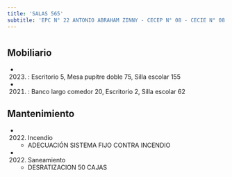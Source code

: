 ```yaml
---
title: 'SALAS 565'
subtitle: 'EPC N° 22 ANTONIO ABRAHAM ZINNY - CECEP N° 08 - CECIE N° 08'
---
```


#


## Mobiliario

*  (2023) : Escritorio 5, Mesa pupitre doble 75, Silla escolar 155 

*  (2021) : Banco largo comedor 20, Escritorio 2, Silla escolar 62 





## Mantenimiento

*  (2022) Incendio 
    + ADECUACIÓN SISTEMA FIJO CONTRA INCENDIO

*  (2022) Saneamiento 
    + DESRATIZACION 50 CAJAS



